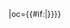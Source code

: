{{fb team|t=嘉義縣|tan=吳鳳科技大學|tc=TWN|abb={{#if:{{{abb|}}}|嘉義}}|oc={{#if:{{{oc|}}}|{{{oc}}}}}}}<!--
--><noinclude>